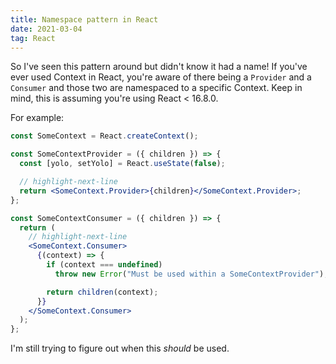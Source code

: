 ```yaml
---
title: Namespace pattern in React
date: 2021-03-04
tag: React
---
```



So I've seen this pattern around but didn't know it had a name! If you've ever used
Context in React, you're aware of there being a `Provider` and a `Consumer` and those two are namespaced
to a specific Context. Keep in mind, this is assuming you're using React < 16.8.0.

For example:

```jsx
const SomeContext = React.createContext();

const SomeContextProvider = ({ children }) => {
  const [yolo, setYolo] = React.useState(false);

  // highlight-next-line
  return <SomeContext.Provider>{children}</SomeContext.Provider>;
};

const SomeContextConsumer = ({ children }) => {
  return (
    // highlight-next-line
    <SomeContext.Consumer>
      {(context) => {
        if (context === undefined)
          throw new Error("Must be used within a SomeContextProvider");

        return children(context);
      }}
    </SomeContext.Consumer>
  );
};
```

I'm still trying to figure out when this _should_ be used.
